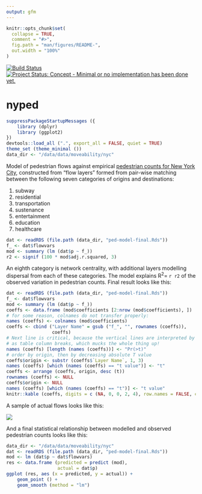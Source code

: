 ```yaml
---
output: gfm
---
```


<!-- README.md is generated from README.Rmd. Please edit that file -->

```r
knitr::opts_chunk$set(
  collapse = TRUE,
  comment = "#>",
  fig.path = "man/figures/README-",
  out.width = "100%"
)
```

[![Build Status](https://travis-ci.org/ATFutures/nyped.svg)](https://travis-ci.org/ATFutures/nyped) 
[![Project Status: Concept - Minimal or no implementation has been done yet.](http://www.repostatus.org/badges/0.1.0/concept.svg)](http://www.repostatus.org/#concept)

# nyped

```r
suppressPackageStartupMessages ({
    library (dplyr)
    library (ggplot2)
})
devtools::load_all (".", export_all = FALSE, quiet = TRUE)
theme_set (theme_minimal ())
data_dir <- "/data/data/moveability/nyc"
```
Model of pedestrian flows against empirical [pedestrian counts for New York
City](https://www1.nyc.gov/html/dot/html/about/datafeeds.shtml#Pedestrians),
constructed from "flow layers" formed from pair-wise matching between the
following seven categories of origins and destinations:

1. subway
2. residential
3. transportation
4. sustenance
5. entertainment
6. education
7. healthcare

```r
dat <- readRDS (file.path (data_dir, "ped-model-final.Rds"))
f_ <- dat$flowvars
mod <- summary (lm (dat$p ~ f_))
r2 <- signif (100 * mod$adj.r.squared, 3)
```
An eighth category is network centrality, with additional layers modelling
dispersal from each of these categories. The model explains R<sup>2</sup>=
`r r2` of the observed variation in pedestrian counts. Final result looks like
this:


```r
dat <- readRDS (file.path (data_dir, "ped-model-final.Rds"))
f_ <- dat$flowvars
mod <- summary (lm (dat$p ~ f_))
coeffs <- data.frame (mod$coefficients [2:nrow (mod$coefficients), ])
# for some reason, colnames do not transfer properly:
names (coeffs) <- colnames (mod$coefficients)
coeffs <- cbind ("Layer Name" = gsub ("f_", "", rownames (coeffs)),
                 coeffs)
# Next line is critical, because the vertical lines are interpreted by markdown
# as table column breaks, which mucks the whole thing up!
names (coeffs) [length (names (coeffs))] <- "Pr(>t)"
# order by origin, then by decreasing absolute T value
coeffs$origin <- substr (coeffs$`Layer Name`, 1, 3)
names (coeffs) [which (names (coeffs) == "t value")] <- "t"
coeffs <- arrange (coeffs, origin, desc (t))
rownames (coeffs) <- NULL
coeffs$origin <- NULL
names (coeffs) [which (names (coeffs) == "t")] <- "t value"
knitr::kable (coeffs, digits = c (NA, 0, 0, 2, 4), row.names = FALSE, caption = "Table 1. Statistical parameters of final model of pedestrian flows through New York City. (Placeholder only in rendered version)")
```

A sample of actual flows looks like this:

![](./man/figures/flowmap.png)

And a final statistical relationship between modelled and observed pedestrian
counts looks like this:
```r
data_dir <- "/data/data/moveability/nyc"
dat <- readRDS (file.path (data_dir, "ped-model-final.Rds"))
mod <- lm (dat$p ~ dat$flowvars)
res <- data.frame (predicted = predict (mod),
                   actual = dat$p)
ggplot (res, aes (x = predicted, y = actual)) +
    geom_point () +
    geom_smooth (method = "lm")
```
